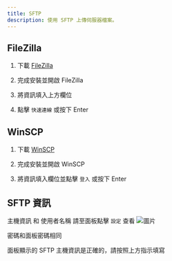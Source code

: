 ```yaml
---
title: SFTP
description: 使用 SFTP 上傳伺服器檔案。
---
```



## FileZilla

1. 下載 [FileZilla](https://filezilla-project.org/download.php?type=client)

2. 完成安裝並開啟 FileZilla

3. 將資訊填入上方欄位

4. 點擊 `快速連線` 或按下 Enter

## WinSCP

1. 下載 [WinSCP](https://winscp.net/eng/download.php)

2. 完成安裝並開啟 WinSCP

3. 將資訊填入欄位並點擊 `登入` 或按下 Enter

## SFTP 資訊
主機資訊 和 使用者名稱 請至面板點擊 `設定` 查看
![圖片](/images/panel/files/sftp/position.png)

密碼和面板密碼相同

<Callout title="警告" type="warn">
	面板顯示的 SFTP 主機資訊是正確的，請按照上方指示填寫
</Callout>
